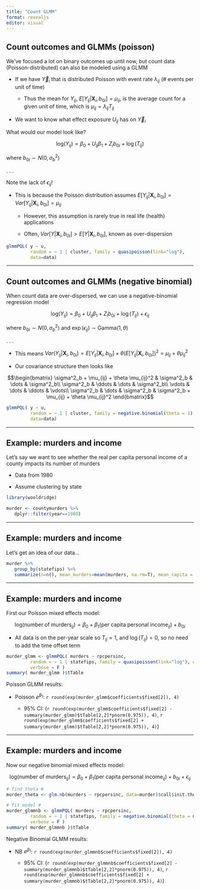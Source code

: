 ```yaml
---
title: "Count GLMM"
format: revealjs
editor: visual
---
```


## Count outcomes and GLMMs (poisson)

We've focused a lot on binary outcomes up until now, but count data (Poisson-distributed) can also be modeled using a GLMM

- If we have $\vec{Y}_i$ that is distributed Poisson with event rate $\lambda_{ij}$ (# events per unit of time)

   - Thus the mean for $Y_{ij}$, $E[Y_{ij}|\boldsymbol{X}_i, b_{0i}] = \mu_{ij}$, is the average count for a given unit of time, which is $\mu_{ij}= \lambda_{ij}T_{ij}$

- We want to know what effect exposure $U_{ij}$ has on $\vec{Y}_i$

[What would our model look like?]{.alert}

$$\text{log}(Y_{ij}) = \beta_0 + U_{ij}\beta_1 + Z_i b_{0i} + \log(T_{ij})$$

where $b_{0i} \sim N(0, \sigma^2_b)$

. . .

[Note the lack of $\epsilon_{ij}$!]{.alert}

- This is because the Poisson distribution assumes $E[Y_{ij}|\boldsymbol{X}_i, b_{0i}] = Var[Y_{ij}|\boldsymbol{X}_i, b_{0i}] = \mu_{ij}$

   - However, this assumption is rarely true in real life (health) applications

   - Often, $Var[Y|\boldsymbol{X}_i, b_{0i}]>E[Y|\boldsymbol{X}_i, b_{0i}]$, known as [over-dispersion]{.alert}

```r
glmmPQL( y ~ u,
         random = ~ 1 | cluster, family = quasipoisson(link="log"),
         data=data)
```

---

## Count outcomes and GLMMs (negative binomial)

When count data are over-dispersed, we can use a [negative-binomial]{.alert} regression model

$$\text{log}(Y_{ij}) = \beta_0 + U_{ij}\beta_1 + Z_i b_{0i} + \log(T_{ij}) + \epsilon_{ij}$$

where $b_{0i}\sim N(0,\sigma^2_b)$ and $\exp(\epsilon_{ij}) \sim \text{Gamma}(1,\theta)$

. . .

- This means $Var(Y_{ij}|\boldsymbol{X}_i, b_{0i}) = E[Y_{ij}|\boldsymbol{X}_i, b_{0i}] + \theta\left(E[Y_{ij}|\boldsymbol{X}_i, b_{0i}]\right)^2 = \mu_{ij} + \theta \mu_{ij}^2$ 

- Our covariance structure then looks like 

$$\begin{bmatrix}
\sigma^2_b + \mu_{ij} + \theta \mu_{ij}^2 & \sigma^2_b & \dots & \sigma^2_b\\
\sigma^2_b & \ddots & \dots & \sigma^2_b\\
\vdots & \dots & \ddots & \vdots\\
\sigma^2_b & \dots & \sigma^2_b & \sigma^2_b + \mu_{ij} + \theta \mu_{ij}^2
\end{bmatrix}$$
```r
glmmPQL( y ~ u,
         random = ~ 1 | cluster, family = negative.binomial(theta = 1),
         data=data)
```

---

## Example: murders and income

Let's say we want to see whether the real per capita personal income of a county impacts its number of murders

- Data from 1980

- Assume clustering by state

```r
library(wooldridge)

murder <- countymurders %>% 
   dplyr::filter(year==1980)
```

---

## Example: murders and income

Let's get an idea of our data...

```r
murder %>% 
   group_by(statefips) %>% 
   summarize(n=n(), mean_murders=mean(murders, na.rm=T), mean_capita = mean(rpcpersinc))
```

---

## Example: murders and income

First our Poisson mixed effects model:

$$\text{log}(\text{number of murders}_{ij}) = \beta_0 + \beta_1(\text{per capita personal income}_{ij}) + b_{0i}$$

- All data is on the per-year scale so $T_{ij}=1$, and $\log(T_{ij})=0$, so no need to add the time offset term

```r
murder_glmm <- glmmPQL( murders ~ rpcpersinc,
         random = ~ 1 | statefips, family = quasipoisson(link="log"), data = murder, 
         verbose = F )
summary( murder_glmm )$tTable

```

Poisson GLMM results:

- Poisson $e^{\beta_1}$: `r round(exp(murder_glmm$coefficients$fixed[2]), 4)`

   - 95% CI: (`r round(exp(murder_glmm$coefficients$fixed[2] - summary(murder_glmm)$tTable[2,2]*pnorm(0.975)), 4)`, `r round(exp(murder_glmm$coefficients$fixed[2] + summary(murder_glmm)$tTable[2,2]*pnorm(0.975)), 4)`)
   
---

## Example: murders and income

Now our negative binomial mixed effects model:

$$\text{log}(\text{number of murders}_{ij}) = \beta_0 + \beta_1(\text{per capita personal income}_{ij}) + b_{0i} + \epsilon_{ij}$$

```r
# find theta #
murder_theta <- glm.nb(murders ~ rpcpersinc, data=murder)$call$init.theta

# fit model #
murder_glmmnb <- glmmPQL( murders ~ rpcpersinc,
         random = ~ 1 | statefips, family = negative.binomial(theta = murder_theta), data = murder, 
         verbose = F )
summary( murder_glmmnb )$tTable

```

Negative Binomial GLMM results:

- NB $e^{\beta_1}$: `r round(exp(murder_glmmnb$coefficients$fixed[2]), 4)`

   - 95% CI: (`r round(exp(murder_glmmnb$coefficients$fixed[2] - summary(murder_glmmnb)$tTable[2,2]*pnorm(0.975)), 4)`, `r round(exp(murder_glmmnb$coefficients$fixed[2] + summary(murder_glmmnb)$tTable[2,2]*pnorm(0.975)), 4)`)